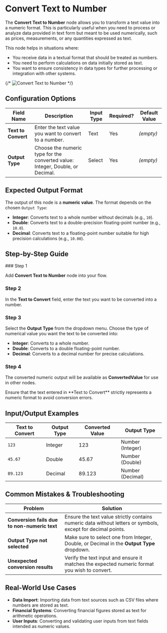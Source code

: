 
# Convert Text to Number

The **Convert Text to Number** node allows you to transform a text value into a numeric format. This is particularly useful when you need to process or analyze data provided in text form but meant to be used numerically, such as prices, measurements, or any quantities expressed as text.

This node helps in situations where:

- You receive data in a textual format that should be treated as numbers.
- You need to perform calculations on data initially stored as text.
- You want to ensure consistency in data types for further processing or integration with other systems.

{/* ![Convert Text to Number](./convert-text-to-number.png) */}

## Configuration Options

| Field Name          | Description                                                                   | Input Type | Required? | Default Value |
| ------------------- | ----------------------------------------------------------------------------- | ---------- | --------- | ------------- |
| **Text to Convert** | Enter the text value you want to convert to a number.                         | Text       | Yes       | _(empty)_     |
| **Output Type**     | Choose the numeric type for the converted value: Integer, Double, or Decimal. | Select     | Yes       | _(empty)_     |

## Expected Output Format

The output of this node is a **numeric value**. The format depends on the chosen `Output Type`:

- **Integer**: Converts text to a whole number without decimals (e.g., `10`).
- **Double**: Converts text to a double-precision floating-point number (e.g., `10.0`).
- **Decimal**: Converts text to a floating-point number suitable for high precision calculations (e.g., `10.00`).

## Step-by-Step Guide

<Steps>
### Step 1

Add **Convert Text to Number** node into your flow.

### Step 2

In the **Text to Convert** field, enter the text you want to be converted into a number.

### Step 3

Select the **Output Type** from the dropdown menu. Choose the type of numerical value you want the text to be converted into:

- **Integer**: Converts to a whole number.
- **Double**: Converts to a double floating-point number.
- **Decimal**: Converts to a decimal number for precise calculations.

### Step 4

The converted numeric output will be available as **ConvertedValue** for use in other nodes.

</Steps>

<Callout type="info" title="Tip">
  Ensure that the text entered in **Text to Convert** strictly represents a
  numeric format to avoid conversion errors.
</Callout>

## Input/Output Examples

| Text to Convert | Output Type | Converted Value | Output Type      |
| --------------- | ----------- | --------------- | ---------------- |
| `123`           | Integer     | 123             | Number (Integer) |
| `45.67`         | Double      | 45.67           | Number (Double)  |
| `89.123`        | Decimal     | 89.123          | Number (Decimal) |

## Common Mistakes & Troubleshooting

| Problem                                      | Solution                                                                                                    |
| -------------------------------------------- | ----------------------------------------------------------------------------------------------------------- |
| **Conversion fails due to non-numeric text** | Ensure the text value strictly contains numeric data without letters or symbols, except for decimal points. |
| **Output Type not selected**                 | Make sure to select one from Integer, Double, or Decimal in the **Output Type** dropdown.                   |
| **Unexpected conversion results**            | Verify the text input and ensure it matches the expected numeric format you wish to convert.                |

## Real-World Use Cases

- **Data Import**: Importing data from text sources such as CSV files where numbers are stored as text.
- **Financial Systems**: Converting financial figures stored as text for arithmetic operations.
- **User Inputs**: Converting and validating user inputs from text fields intended as numeric values.
